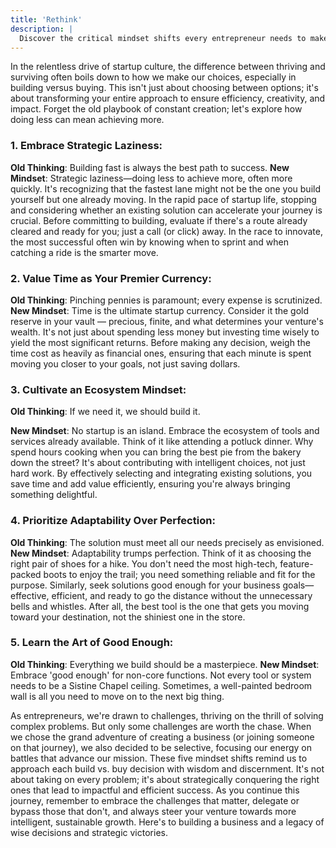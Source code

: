 ```yaml
---
title: 'Rethink'
description: |
  Discover the critical mindset shifts every entrepreneur needs to make in the build vs. buy debate. Learn how embracing strategic laziness, valuing time, cultivating an ecosystem, prioritizing adaptability, and mastering 'good enough' can transform your startup's approach to growth and innovation. Dive into our guide and start building a smarter, more successful startup today.
---
```


In the relentless drive of startup culture, the difference between thriving and surviving often boils down to how we make our choices, especially in building versus buying. This isn't just about choosing between options; it's about transforming your entire approach to ensure efficiency, creativity, and impact. Forget the old playbook of constant creation; let's explore how doing less can mean achieving more.

### **1. Embrace Strategic Laziness:**

**Old Thinking**: Building fast is always the best path to success.
**New Mindset**: Strategic laziness—doing less to achieve more, often more quickly. It's recognizing that the fastest lane might not be the one you build yourself but one already moving. In the rapid pace of startup life, stopping and considering whether an existing solution can accelerate your journey is crucial. Before committing to building, evaluate if there's a route already cleared and ready for you; just a call (or click) away. In the race to innovate, the most successful often win by knowing when to sprint and when catching a ride is the smarter move.

### **2. Value Time as Your Premier Currency:**

**Old Thinking**: Pinching pennies is paramount; every expense is scrutinized.
**New Mindset**: Time is the ultimate startup currency. Consider it the gold reserve in your vault — precious, finite, and what determines your venture's wealth. It's not just about spending less money but investing time wisely to yield the most significant returns. Before making any decision, weigh the time cost as heavily as financial ones, ensuring that each minute is spent moving you closer to your goals, not just saving dollars.

### **3. Cultivate an Ecosystem Mindset:**

**Old Thinking**: If we need it, we should build it.

**New Mindset**: No startup is an island. Embrace the ecosystem of tools and services already available. Think of it like attending a potluck dinner. Why spend hours cooking when you can bring the best pie from the bakery down the street? It's about contributing with intelligent choices, not just hard work. By effectively selecting and integrating existing solutions, you save time and add value efficiently, ensuring you're always bringing something delightful.

### **4. Prioritize Adaptability Over Perfection:**

**Old Thinking**: The solution must meet all our needs precisely as envisioned.
**New Mindset**: Adaptability trumps perfection. Think of it as choosing the right pair of shoes for a hike. You don't need the most high-tech, feature-packed boots to enjoy the trail; you need something reliable and fit for the purpose. Similarly, seek solutions good enough for your business goals—effective, efficient, and ready to go the distance without the unnecessary bells and whistles. After all, the best tool is the one that gets you moving toward your destination, not the shiniest one in the store.

### **5. Learn the Art of Good Enough:**

**Old Thinking**: Everything we build should be a masterpiece.
**New Mindset**: Embrace 'good enough' for non-core functions. Not every tool or system needs to be a Sistine Chapel ceiling. Sometimes, a well-painted bedroom wall is all you need to move on to the next big thing.

As entrepreneurs, we're drawn to challenges, thriving on the thrill of solving complex problems. But only some challenges are worth the chase. When we chose the grand adventure of creating a business (or joining someone on that journey), we also decided to be selective, focusing our energy on battles that advance our mission. These five mindset shifts remind us to approach each build vs. buy decision with wisdom and discernment. It's not about taking on every problem; it's about strategically conquering the right ones that lead to impactful and efficient success. As you continue this journey, remember to embrace the challenges that matter, delegate or bypass those that don't, and always steer your venture towards more intelligent, sustainable growth. Here's to building a business and a legacy of wise decisions and strategic victories.
